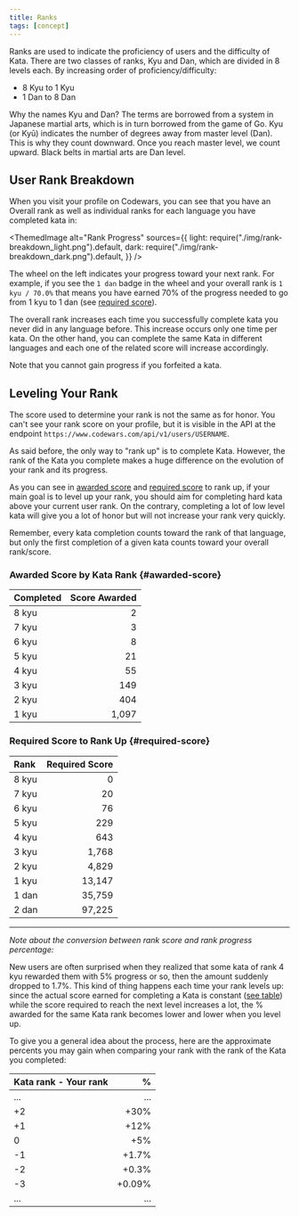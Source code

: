 ```yaml
---
title: Ranks
tags: [concept]
---
```



Ranks are used to indicate the proficiency of users and the difficulty of Kata. There are two classes of ranks, Kyu and Dan, which are divided in 8 levels each. By increasing order of proficiency/difficulty:

- 8 Kyu to 1 Kyu
- 1 Dan to 8 Dan

Why the names Kyu and Dan? The terms are borrowed from a system in Japanese martial arts, which is in turn borrowed from the game of Go. Kyu (or Kyū) indicates the number of degrees away from master level (Dan). This is why they count downward. Once you reach master level, we count upward. Black belts in martial arts are Dan level.

## User Rank Breakdown

When you visit your profile on Codewars, you can see that you have an Overall rank as well as individual ranks for each language you have completed kata in:

<ThemedImage
  alt="Rank Progress"
  sources={{
    light: require("./img/rank-breakdown_light.png").default,
    dark: require("./img/rank-breakdown_dark.png").default,
  }}
/>

The wheel on the left indicates your progress toward your next rank. For example, if you see the `1 dan` badge in the wheel and your overall rank is `1 kyu / 70.0%` that means you have earned 70% of the progress needed to go from 1 kyu to 1 dan (see [required score](#required-score)).

The overall rank increases each time you successfully complete kata you never did in any language before. This increase occurs only one time per kata. On the other hand, you can complete the same Kata in different languages and each one of the related score will increase accordingly.

Note that you cannot gain progress if you forfeited a kata.

## Leveling Your Rank

The score used to determine your rank is not the same as for honor. You can't see your rank score on your profile, but it is visible in the API at the endpoint `https://www.codewars.com/api/v1/users/USERNAME`.

As said before, the only way to "rank up" is to complete Kata. However, the rank of the Kata you complete makes a huge difference on the evolution of your rank and its progress.

As you can see in [awarded score](#awarded-score) and [required score](#required-score) to rank up, if your main goal is to level up your rank, you should aim for completing hard kata above your current user rank. On the contrary, completing a lot of low level kata will give you a lot of honor but will not increase your rank very quickly.

Remember, every kata completion counts toward the rank of that language, but only the first completion of a given kata counts toward your overall rank/score.

### Awarded Score by Kata Rank {#awarded-score}

| Completed | Score Awarded |
| :-------- | ------------: |
| 8 kyu     |             2 |
| 7 kyu     |             3 |
| 6 kyu     |             8 |
| 5 kyu     |            21 |
| 4 kyu     |            55 |
| 3 kyu     |           149 |
| 2 kyu     |           404 |
| 1 kyu     |         1,097 |

### Required Score to Rank Up {#required-score}

| Rank  | Required Score |
| :---- | -------------: |
| 8 kyu |              0 |
| 7 kyu |             20 |
| 6 kyu |             76 |
| 5 kyu |            229 |
| 4 kyu |            643 |
| 3 kyu |          1,768 |
| 2 kyu |          4,829 |
| 1 kyu |         13,147 |
| 1 dan |         35,759 |
| 2 dan |         97,225 |

---

_Note about the conversion between rank score and rank progress percentage:_

New users are often surprised when they realized that some kata of rank 4 kyu rewarded them with 5% progress or so, then the amount suddenly dropped to 1.7%. This kind of thing happens each time your rank levels up: since the actual score earned for completing a Kata is constant ([see table](#awarded-score)) while the score required to reach the next level increases a lot, the % awarded for the same Kata rank becomes lower and lower when you level up.

To give you a general idea about the process, here are the approximate percents you may gain when comparing your rank with the rank of the Kata you completed:

| Kata rank - Your rank |      % |
| :-------------------- | -----: |
| ...                   |    ... |
| +2                    |   +30% |
| +1                    |   +12% |
| 0                     |    +5% |
| -1                    |  +1.7% |
| -2                    |  +0.3% |
| -3                    | +0.09% |
| ...                   |    ... |
